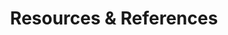 ---
title: Resources & References
description: Internal tools, links, and documentation.
icon: 📚
order: 6
---